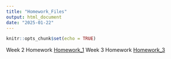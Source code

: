 ```yaml
---
title: "Homework_Files"
output: html_document
date: "2025-01-22"
---
```


```r
knitr::opts_chunk$set(echo = TRUE)
```

Week 2 Homework [Homework_1](Homework1.html)
Week 3 Homework [Homework_3](Homework_3.html)
